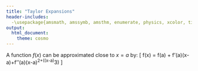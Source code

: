```yaml
---
title: "Taylor Expansions"
header-includes:
  -\usepackage{amsmath, amssymb, amsthm, enumerate, physics, xcolor, tikz-cd, mathrsfs, graphicx, subfig, float, framed, color, braket}
output: 
  html_document:
    theme: cosmo
---
```


A function $f(x)$ can be approximated close to $x=a$ by:
\[ 
f(x) = f(a) + f'(a)(x-a)+f''(a)(x-a)^2+\mathscr{O}((x-a)^3)
\]
